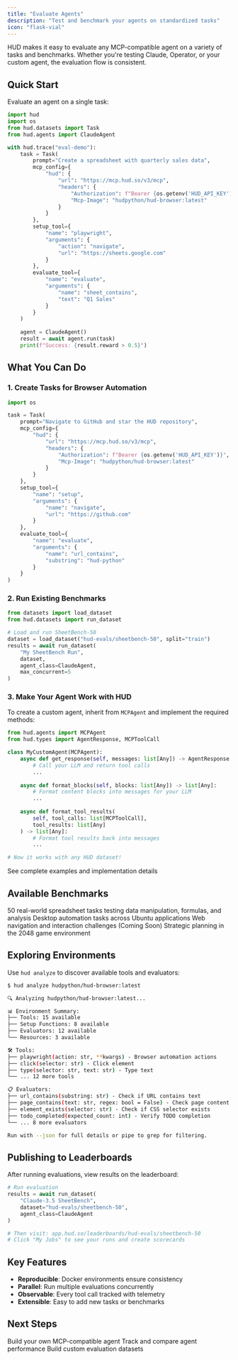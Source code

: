 ```yaml
---
title: "Evaluate Agents"
description: "Test and benchmark your agents on standardized tasks"
icon: "flask-vial"
---
```


HUD makes it easy to evaluate any MCP-compatible agent on a variety of tasks and benchmarks. Whether you're testing Claude, Operator, or your custom agent, the evaluation flow is consistent.

## Quick Start

Evaluate an agent on a single task:

```python
import hud
import os
from hud.datasets import Task
from hud.agents import ClaudeAgent

with hud.trace("eval-demo"):
    task = Task(
        prompt="Create a spreadsheet with quarterly sales data",
        mcp_config={
            "hud": {
                "url": "https://mcp.hud.so/v3/mcp",
                "headers": {
                    "Authorization": f"Bearer {os.getenv('HUD_API_KEY')}",
                    "Mcp-Image": "hudpython/hud-browser:latest"
                }
            }
        },
        setup_tool={
            "name": "playwright",
            "arguments": {
                "action": "navigate",
                "url": "https://sheets.google.com"
            }
        },
        evaluate_tool={
            "name": "evaluate", 
            "arguments": {
                "name": "sheet_contains",
                "text": "Q1 Sales"
            }
        }
    )
    
    agent = ClaudeAgent()
    result = await agent.run(task)
    print(f"Success: {result.reward > 0.5}")
```

## What You Can Do

### 1. Create Tasks for Browser Automation

```python
import os

task = Task(
    prompt="Navigate to GitHub and star the HUD repository",
    mcp_config={
        "hud": {
            "url": "https://mcp.hud.so/v3/mcp",
            "headers": {
                "Authorization": f"Bearer {os.getenv('HUD_API_KEY')}",
                "Mcp-Image": "hudpython/hud-browser:latest"
            }
        }
    },
    setup_tool={
        "name": "setup",
        "arguments": {
            "name": "navigate",
            "url": "https://github.com"
        }
    },
    evaluate_tool={
        "name": "evaluate", 
        "arguments": {
            "name": "url_contains",
            "substring": "hud-python"
        }
    }
)
```

### 2. Run Existing Benchmarks

```python
from datasets import load_dataset
from hud.datasets import run_dataset

# Load and run SheetBench-50
dataset = load_dataset("hud-evals/sheetbench-50", split="train")
results = await run_dataset(
    "My SheetBench Run",
    dataset,
    agent_class=ClaudeAgent,
    max_concurrent=5
)
```

### 3. Make Your Agent Work with HUD

To create a custom agent, inherit from `MCPAgent` and implement the required methods:

```python
from hud.agents import MCPAgent
from hud.types import AgentResponse, MCPToolCall

class MyCustomAgent(MCPAgent):
    async def get_response(self, messages: list[Any]) -> AgentResponse:
        # Call your LLM and return tool calls
        ...
    
    async def format_blocks(self, blocks: list[Any]) -> list[Any]:
        # Format content blocks into messages for your LLM
        ...
    
    async def format_tool_results(
        self, tool_calls: list[MCPToolCall], 
        tool_results: list[Any]
    ) -> list[Any]:
        # Format tool results back into messages
        ...

# Now it works with any HUD dataset!
```

<Card title="Full Implementation Guide" icon="code" href="/evaluate-agents/create-agents">
  See complete examples and implementation details
</Card>

## Available Benchmarks

<CardGroup cols={2}>
<Card title="SheetBench-50" icon="table">
  50 real-world spreadsheet tasks testing data manipulation, formulas, and analysis
</Card>

<Card title="OSWorld-Verified" icon="desktop">
  Desktop automation tasks across Ubuntu applications
</Card>

<Card title="OnlineMind2Web" icon="globe">
  Web navigation and interaction challenges (Coming Soon)
</Card>

<Card title="2048 Puzzles" icon="gamepad">
  Strategic planning in the 2048 game environment
</Card>
</CardGroup>

## Exploring Environments

Use `hud analyze` to discover available tools and evaluators:

```bash
$ hud analyze hudpython/hud-browser:latest

🔍 Analyzing hudpython/hud-browser:latest...

📊 Environment Summary:
├── Tools: 15 available
├── Setup Functions: 8 available  
├── Evaluators: 12 available
└── Resources: 3 available

🛠️ Tools:
├── playwright(action: str, **kwargs) - Browser automation actions
├── click(selector: str) - Click element
├── type(selector: str, text: str) - Type text
└── ... 12 more tools

📋 Evaluators:
├── url_contains(substring: str) - Check if URL contains text
├── page_contains(text: str, regex: bool = False) - Check page content
├── element_exists(selector: str) - Check if CSS selector exists
├── todo_completed(expected_count: int) - Verify TODO completion
└── ... 8 more evaluators

Run with --json for full details or pipe to grep for filtering.
```

## Publishing to Leaderboards

After running evaluations, view results on the leaderboard:

```python
# Run evaluation
results = await run_dataset(
    "Claude-3.5 SheetBench",
    dataset="hud-evals/sheetbench-50",
    agent_class=ClaudeAgent
)

# Then visit: app.hud.so/leaderboards/hud-evals/sheetbench-50
# Click "My Jobs" to see your runs and create scorecards
```

## Key Features

- **Reproducible**: Docker environments ensure consistency
- **Parallel**: Run multiple evaluations concurrently
- **Observable**: Every tool call tracked with telemetry
- **Extensible**: Easy to add new tasks or benchmarks

## Next Steps

<CardGroup cols={3}>
<Card title="Create Agents" icon="robot" href="/evaluate-agents/create-agents">
  Build your own MCP-compatible agent
</Card>

<Card title="Leaderboards" icon="trophy" href="/evaluate-agents/leaderboards">
  Track and compare agent performance
</Card>

<Card title="Create Benchmarks" icon="flask" href="/evaluate-agents/create-benchmarks">
  Build custom evaluation datasets
</Card>
</CardGroup>

